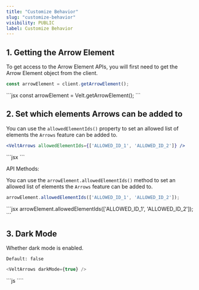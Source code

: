 ```yaml
---
title: "Customize Behavior"
slug: "customize-behavior"
visibility: PUBLIC
label: Customize Behavior
---
```





## 1. Getting the Arrow Element

To get access to the Arrow Element APIs, you will first need to get the Arrow Element object from the client.
<Tabs>
<Tab title="React / Next.js">
```jsx
const arrowElement = client.getArrowElement();
```
</Tab>

<Tab title="HTML / Other Frameworks">
```jsx
const arrowElement = Velt.getArrowElement();
```
</Tab>


</Tabs>



## 2. Set which elements Arrows can be added to

You can use the `allowedElementIds()` property to set an allowed list of elements the `Arrows` feature can be added to.
<Tabs>
<Tab title="React / Next.js">
```jsx
<VeltArrows allowedElementIds={['ALLOWED_ID_1', 'ALLOWED_ID_2']} />
```
</Tab>

<Tab title="HTML / Other Frameworks">
```jsx
<velt-arrows allowed-element-ids="['ALLOWED_ID_1', 'ALLOWED_ID_2']"></velt-arrows>
```
</Tab>


</Tabs>


API Methods:

You can use the `arrowElement.allowedElementIds()` method to set an allowed list of elements the `Arrows` feature can be added to.
<Tabs>
<Tab title="React / Next.js">
```jsx
arrowElement.allowedElementIds(['ALLOWED_ID_1', 'ALLOWED_ID_2']);
```
</Tab>

<Tab title="HTML / Other Frameworks">
```jsx
arrowElement.allowedElementIds(['ALLOWED_ID_1', 'ALLOWED_ID_2']);
```
</Tab>


</Tabs>



## 3. Dark Mode
Whether dark mode is enabled.

`Default: false`
<Tabs>
<Tab title="React / Next.js">
```js
<VeltArrows darkMode={true} />
````

</Tab>

<Tab title="HTML / Other Frameworks">
```js
<velt-arrows dark-mode="true"></velt-arrows>
````
</Tab>


</Tabs>

